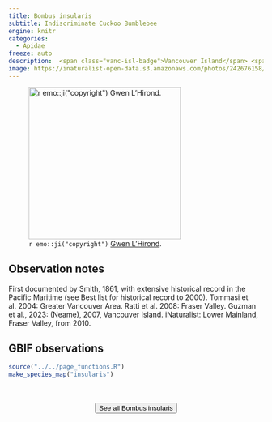 ```yaml
---
title: Bombus insularis
subtitle: Indiscriminate Cuckoo Bumblebee
engine: knitr
categories:
  - Apidae
freeze: auto
description:  <span class="vanc-isl-badge">Vancouver Island</span> <span class="lower-mainland-badge">Lower Mainland</span> <span class="coast-badge">Coast</span> <span class="gali-badge">Galiano</span>
image: https://inaturalist-open-data.s3.amazonaws.com/photos/242676158/medium.jpeg
---
```

![`r emo::ji("copyright")` [Gwen L'Hirond](Elle ).](https://inaturalist-open-data.s3.amazonaws.com/photos/242676158/medium.jpeg){height=300}

## Observation notes  
First documented by Smith, 1861, with extensive historical record in the Pacific Maritime (see Best list for historical record to 2000). Tommasi et al. 2004: <span class="hl-place-name"><span class="hl-place-name">Greater <span class="hl-place-name">Vancouver</span></span> Area</span>. Ratti et al. 2008: <span class="hl-place-name">Fraser Valley</span>. Guzman et al., 2023: (Neame), 2007, <span class="hl-place-name"><span class="hl-place-name"><span class="hl-place-name">Vancouver</span> Is</span>land</span>. iNaturalist: <span class="hl-place-name">Lower Mainland</span>, <span class="hl-place-name">Fraser Valley</span>, from 2010.

## GBIF observations  


```r
source("../../page_functions.R")
make_species_map("insularis")
```
<br><br>
<center>


<a href="https://inaturalist.ca/observations?place_id=7085&quality_grade=research&subview=map&taxon_id=143036"><button type="button" class="btn btn-secondary">See all Bombus insularis <i class="fa-solid fa-arrow-up-right-from-square"></i> </button></a>
</center>
